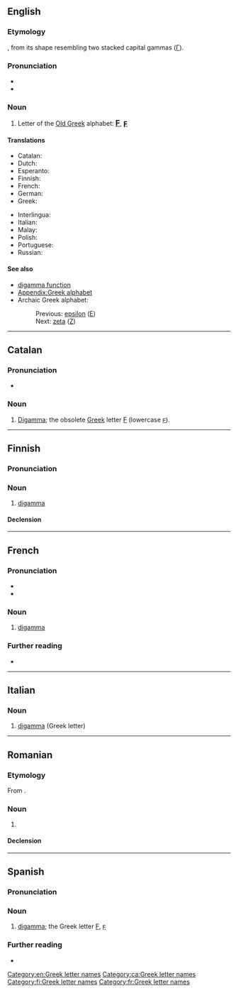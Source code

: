{{also|Digamma}}
==English==
{{wikipedia}}

===Etymology===
{{prefix|en|di|gamma}}, from its shape resembling two stacked capital gammas ([[Γ]]).

===Pronunciation===
* {{IPA|en|/daɪˈɡæmə/}}
* {{rhymes|en|æmə|s=3}}

===Noun===
{{en-noun}}

# Letter of the [[w:Old Greek|Old Greek]] alphabet: <big><b>[[Ϝ]]</b></big>, <big><b>[[ϝ]]</b></big>

====Translations====
{{trans-top|letter of the Old Greek alphabet}}
* Catalan: {{t|ca|digamma|f}}
* Dutch: {{t|nl|digamma|m|f}}
* Esperanto: {{t+|eo|digamo}}
* Finnish: {{t+|fi|digamma}}
* French: {{t+|fr|digamma|m}}
* German: {{t+|de|Digamma|n}}
* Greek: {{t+|el|δίγαμμα|n}}
{{trans-mid}}
* Interlingua: {{t|ia|digamma}}
* Italian: {{t|it|digamma}}
* Malay: {{t|ms|digama}}
* Polish: {{t+|pl|digamma}}
* Portuguese: {{t|pt|digama|m}}
* Russian: {{t+|ru|дига́мма|f}}
{{trans-bottom}}

====See also====
* [[digamma function]]
* [[Appendix:Greek alphabet]]
* Archaic Greek alphabet:
*: Previous: [[epsilon]] ([[Ε]])
*: Next: [[zeta]] ([[Ζ]])

[[Category:en:Greek letter names]]

----

==Catalan==

===Pronunciation===
* {{ca-IPA}}

===Noun===
{{ca-noun|f}}

# [[digamma#English|Digamma]]; the obsolete [[Appendix:Greek script|Greek]] letter [[Ϝ]] (lowercase [[ϝ]]).

[[Category:ca:Greek letter names]]

----

==Finnish==
{{wikipedia|lang=fi}}

===Pronunciation===
{{fi-pronunciation}}

===Noun===
{{fi-noun}}

# [[#English|digamma]]

====Declension====
{{fi-decl-kala|digamm|||a}}

[[Category:fi:Greek letter names]]

----

==French==

===Pronunciation===
* {{fr-IPA}}
* {{audio|fr|LL-Q150 (fra)-WikiLucas00-digamma.wav|Audio}}

===Noun===
{{fr-noun|m|digamma}}

# [[#English|digamma]] {{gloss|Greek letter}}

===Further reading===
* {{R:TLFi}}

[[Category:fr:Greek letter names]]

----

==Italian==

===Noun===
{{wikipedia|lang=it}}
{{it-noun|m|-}}

# [[#English|digamma]] (Greek letter)

{{C|it|Greek letter names}}

----

==Romanian==

===Etymology===
From {{bor|ro|fr|digamma}}.

===Noun===
{{ro-noun|f|-}}

# {{l|en|digamma}}

====Declension====
{{ro-noun-f|pl=-|def=digammaua|n=sg}}

----

==Spanish==

===Pronunciation===
{{es-IPA}}

===Noun===
{{es-noun|f}}

# [[#English|digamma]]; the Greek letter [[Ϝ]], [[ϝ]]

===Further reading===
* {{R:DRAE}}

{{C|es|Greek letter names}}